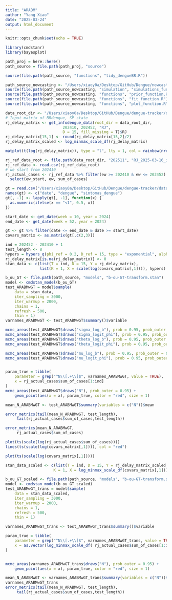 ```yaml
---
title: "ARABM"
author: "Yang Xiao"
date: "2025-03-24"
output: html_document
---
```


```r
knitr::opts_chunk$set(echo = TRUE)

library(cmdstanr)
library(bayesplot)
```

```r
path_proj = here::here()
path_source = file.path(path_proj, "source")

source(file.path(path_source, "functions", "tidy_dengueBR.R"))

path_source_nowcasting <- "/Users/xiaoy0a/Desktop/GitHub/Dengue/nowcasting/source"
source(file.path(path_source_nowcasting, "simulation", "simulations_functions_final.R"))
source(file.path(path_source_nowcasting, "functions", "prior_function.R"))
source(file.path(path_source_nowcasting, "functions", "fit_function.R"))
source(file.path(path_source_nowcasting, "functions", "plot_function.R"))

```


```r

data_root_dir <- "/Users/xiaoy0a/Desktop/GitHub/Dengue/dengue-tracker/data/weekly_data/infodengue"
# Input matrix of BRdengue, SP state
rj_delay_matrix <- get_infodengue_data(root_dir = data_root_dir,
                         202410, 202452, "RJ",
                         D = 15, fill_missing = T)$RJ
rj_delay_matrix[15,1] <- round(rj_delay_matrix[15,2]/2)
rj_delay_matrix_scaled <- log_minmax_scale_df(rj_delay_matrix)

matplot(t(log(rj_delay_matrix)), type = "l", lty = 1, col = rainbow(nrow(rj_delay_matrix)))
```

```r
rj_ref_data_root <- file.path(data_root_dir, "202511", "RJ_2025-03-16_infodengue.csv")
rj_ref_data <- read.csv(rj_ref_data_root)
# we start from 202410
rj_actual_cases <- rj_ref_data %>% filter(ew >= 202410 & ew <= 202452) %>%
  select(ew_start, ew, sum_of_cases)
```



```r

gt = read.csv("/Users/xiaoy0a/Desktop/GitHub/Dengue/dengue-tracker/data/weekly_data/gtrends/202452/RJ_trends.csv", stringsAsFactors = FALSE, skip = 2)[,c(1:3)]
names(gt) <- c("date", "dengue", "sintomas_dengue")
gt[, -1] <- lapply(gt[, -1], function(x) {
  as.numeric(ifelse(x == "<1", 0.5, x))
})

start_date <- get_date(week = 10, year = 2024)
end_date <- get_date(week = 52, year = 2024)

gt <- gt %>% filter(date <= end_date & date >= start_date)
covars_matrix <- as.matrix(gt[,c(2,3)])
```


```r
ind = 202452 - 202410 + 1
test_length <- 8
hypers = hypers_q(phi_ref = 0.2, D_ref = 15, type = "exponential", alpha_phi = 1.4, sd_log_b = 1, delay_seq = 0:15)
rj_delay_matrix[is.na(rj_delay_matrix)] <- 0
stan_data <- c(list(T = ind, D = 15, Y = rj_delay_matrix),
               list(K = 1, X = scale(log(covars_matrix[,1]))), hypers)

b_ou_GT <- file.path(path_source, "models", "b-ou-GT-transform.stan")
model <- cmdstan_model(b_ou_GT)
test_ARABMwGT = model$sample(
    data = stan_data,
    iter_sampling = 3000,
    iter_warmup = 2000,
    chains = 1,
    refresh = 500,
    thin = 1)
varnames_ARABMwGT <- test_ARABMwGT$summary()$variable

mcmc_areas(test_ARABMwGT$draws("sigma_log_b"), prob = 0.95, prob_outer = 0.95)
mcmc_areas(test_ARABMwGT$draws("sigma_logit_phi"), prob = 0.95, prob_outer = 0.95)
mcmc_areas(test_ARABMwGT$draws("theta_log_b"), prob = 0.95, prob_outer = 0.95)
mcmc_areas(test_ARABMwGT$draws("theta_logit_phi"), prob = 0.95, prob_outer = 0.95)

mcmc_areas(test_ARABMwGT$draws("mu_log_b"), prob = 0.95, prob_outer = 0.95)
mcmc_areas(test_ARABMwGT$draws("mu_logit_phi"), prob = 0.95, prob_outer = 0.95)


param_true = tibble(
    parameter = grep("^N\\[.+\\]$", varnames_ARABMwGT, value = TRUE),
    x = rj_actual_cases$sum_of_cases[1:ind]
)
mcmc_areas(test_ARABMwGT$draws("N"), prob_outer = 0.95) +
    geom_point(aes(x = x), param_true, color = "red", size = 1)

mean_N_ARABMwGT <- test_ARABMwGT$summary(variables = c("N"))$mean

error_metrics(tail(mean_N_ARABMwGT, test_length), 
     tail(rj_actual_cases$sum_of_cases,test_length))
```


```r

error_metrics(mean_N_ARABMwGT, 
     rj_actual_cases$sum_of_cases)
```
```r
plot(ts(scale(log(rj_actual_cases$sum_of_cases))))
lines(ts(scale(log(covars_matrix[,1]))), col = "red")
```

```r
plot(ts(scale(log(covars_matrix[,1]))))

```
```r

stan_data_scaled <- c(list(T = ind, D = 15, Y = rj_delay_matrix_scaled, 
                     K = 1, X = log_minmax_scale_df(covars_matrix[,1])), hypers)

b_ou_GT_scaled <- file.path(path_source, "models", "b-ou-GT-transform.stan")
model <- cmdstan_model(b_ou_GT_scaled)
test_ARABMwGT_trans = model$sample(
    data = stan_data_scaled,
    iter_sampling = 3000,
    iter_warmup = 2000,
    chains = 1,
    refresh = 500,
    thin = 1)

varnames_ARABMwGT_trans <- test_ARABMwGT_trans$summary()$variable

param_true = tibble(
    parameter = grep("^N\\[.+\\]$", varnames_ARABMwGT_trans, value = TRUE),
    x = as.vector(log_minmax_scale_df( rj_actual_cases$sum_of_cases[1:ind]))[[1]]
)


mcmc_areas(varnames_ARABMwGT_trans$draws("N"), prob_outer = 0.95) +
    geom_point(aes(x = x), param_true, color = "red", size = 1)

mean_N_ARABMwGT <- varnames_ARABMwGT_trans$summary(variables = c("N"))$mean
varnames_ARABMwGT_trans
error_metrics(tail(mean_N_ARABMwGT, test_length), 
     tail(rj_actual_cases$sum_of_cases,test_length))

```

